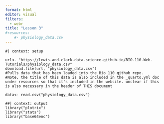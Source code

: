 ```yaml
---
format: html
editor: visual
filters: 
  - webr
title: "Lesson 3"
#resources: 
    #- physiology_data.csv
---
```


```webr-r
#| context: setup

url<- "https://lewis-and-clark-data-science.github.io/BIO-110-Web-Tutorials/physiology_data.csv"
download.file(url, "physiology_data.csv")
#Pulls data that has been loaded into the Bio 110 github repo. 
#Note, the title of this data is also included in the _quarto.yml doc under resources so that it's included in the website. unclear if this is also necessary in the header of THIS document

data<- read.csv("physiology_data.csv")

```

```webr-r
##| context: output
library("plotrix")
library("stats")
library("base64enc")
```

